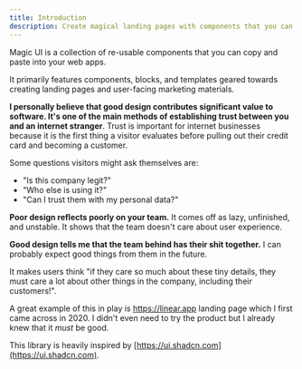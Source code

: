 ```yaml
---
title: Introduction
description: Create magical landing pages with components that you can copy and paste into your apps.
---
```



Magic UI is a collection of re-usable components that you can copy and paste into your web apps.

It primarily features components, blocks, and templates geared towards creating landing pages and user-facing marketing materials.

__I personally believe that good design contributes significant value to software. It's one of the main methods of establishing trust between you and an internet stranger__. Trust is important for internet businesses because it is the first thing a visitor evaluates before pulling out their credit card and becoming a customer.

Some questions visitors might ask themselves are:
- "Is this company legit?"
- "Who else is using it?"
- "Can I trust them with my personal data?"

__Poor design reflects poorly on your team.__ It comes off as lazy, unfinished, and unstable. It shows that the team doesn't care about user experience. 

__Good design tells me that the team behind has their shit together.__ I can probably expect good things from them in the future. 

It makes users think "if they care so much about these tiny details, they must care a lot about other things in the company, including their customers!". 

A great example of this in play is https://linear.app landing page which I first came across in 2020. I didn't even need to try the product but I already knew that it *must* be good.

This library is heavily inspired by [https://ui.shadcn.com](https://ui.shadcn.com).